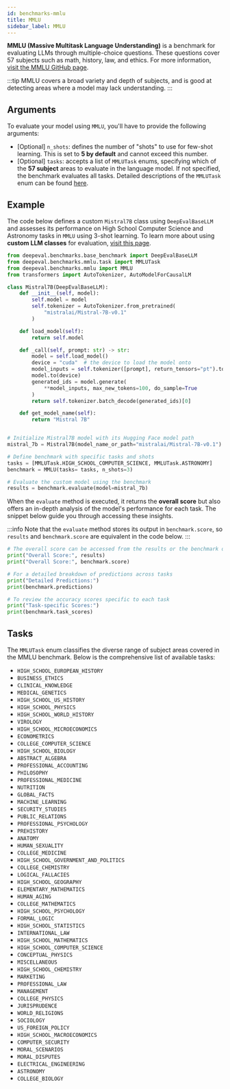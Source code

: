 ```yaml
---
id: benchmarks-mmlu
title: MMLU
sidebar_label: MMLU
---
```



**MMLU (Massive Multitask Language Understanding)** is a benchmark for evaluating LLMs through multiple-choice questions. These questions cover 57 subjects such as math, history, law, and ethics. For more information, [visit the MMLU GitHub page](https://github.com/hendrycks/test).

:::tip
MMLU covers a broad variety and depth of subjects, and is good at detecting areas where a model may lack understanding.
:::

## Arguments

To evaluate your model using `MMLU`, you'll have to provide the following arguments:

- [Optional] `n_shots`: defines the number of "shots" to use for few-shot learning. This is set to **5 by default** and cannot exceed this number.
- [Optional] `tasks`: accepts a list of `MMLUTask` enums, specifying which of the **57 subject** areas to evaluate in the language model. If not specified, the benchmark evaluates all tasks. Detailed descriptions of the `MMLUTask` enum can be found [here](#tasks).

## Example

The code below defines a custom `Mistral7B` class using `DeepEvalBaseLLM` and assesses its performance on High School Computer Science and Astronomy tasks in `MMLU` using 3-shot learning. To learn more about using **custom LLM classes** for evaluation, [visit this page](#./metrics-introduction).

```python
from deepeval.benchmarks.base_benchmark import DeepEvalBaseLLM
from deepeval.benchmarks.mmlu.task import MMLUTask
from deepeval.benchmarks.mmlu import MMLU
from transformers import AutoTokenizer, AutoModelForCausalLM

class Mistral7B(DeepEvalBaseLLM):
    def __init__(self, model):
        self.model = model
        self.tokenizer = AutoTokenizer.from_pretrained(
            "mistralai/Mistral-7B-v0.1"
        )

    def load_model(self):
        return self.model

    def _call(self, prompt: str) -> str:
        model = self.load_model()
        device = "cuda"  # the device to load the model onto
        model_inputs = self.tokenizer([prompt], return_tensors="pt").to(device)
        model.to(device)
        generated_ids = model.generate(
            **model_inputs, max_new_tokens=100, do_sample=True
        )
        return self.tokenizer.batch_decode(generated_ids)[0]

    def get_model_name(self):
        return "Mistral 7B"


# Initialize Mistral7B model with its Hugging Face model path
mistral_7b = Mistral7B(model_name_or_path="mistralai/Mistral-7B-v0.1")

# Define benchmark with specific tasks and shots
tasks = [MMLUTask.HIGH_SCHOOL_COMPUTER_SCIENCE, MMLUTask.ASTRONOMY]
benchmark = MMLU(tasks= tasks, n_shots=3)

# Evaluate the custom model using the benchmark
results = benchmark.evaluate(model=mistral_7b)
```

When the `evaluate` method is executed, it returns the **overall score** but also offers an in-depth analysis of the model's performance for each task. The snippet below guide you through accessing these insights.

:::info
Note that the `evaluate` method stores its output in `benchmark.score`, so `results` and `benchmark.score` are equivalent in the code below.
:::

```python
# The overall score can be accessed from the results or the benchmark object
print("Overall Score:", results)
print("Overall Score:", benchmark.score)

# For a detailed breakdown of predictions across tasks
print("Detailed Predictions:")
print(benchmark.predictions)

# To review the accuracy scores specific to each task
print("Task-specific Scores:")
print(benchmark.task_scores)
```

## Tasks

The `MMLUTask` enum classifies the diverse range of subject areas covered in the MMLU benchmark. Below is the comprehensive list of available tasks:

- `HIGH_SCHOOL_EUROPEAN_HISTORY`
- `BUSINESS_ETHICS`
- `CLINICAL_KNOWLEDGE`
- `MEDICAL_GENETICS`
- `HIGH_SCHOOL_US_HISTORY`
- `HIGH_SCHOOL_PHYSICS`
- `HIGH_SCHOOL_WORLD_HISTORY`
- `VIROLOGY`
- `HIGH_SCHOOL_MICROECONOMICS`
- `ECONOMETRICS`
- `COLLEGE_COMPUTER_SCIENCE`
- `HIGH_SCHOOL_BIOLOGY`
- `ABSTRACT_ALGEBRA`
- `PROFESSIONAL_ACCOUNTING`
- `PHILOSOPHY`
- `PROFESSIONAL_MEDICINE`
- `NUTRITION`
- `GLOBAL_FACTS`
- `MACHINE_LEARNING`
- `SECURITY_STUDIES`
- `PUBLIC_RELATIONS`
- `PROFESSIONAL_PSYCHOLOGY`
- `PREHISTORY`
- `ANATOMY`
- `HUMAN_SEXUALITY`
- `COLLEGE_MEDICINE`
- `HIGH_SCHOOL_GOVERNMENT_AND_POLITICS`
- `COLLEGE_CHEMISTRY`
- `LOGICAL_FALLACIES`
- `HIGH_SCHOOL_GEOGRAPHY`
- `ELEMENTARY_MATHEMATICS`
- `HUMAN_AGING`
- `COLLEGE_MATHEMATICS`
- `HIGH_SCHOOL_PSYCHOLOGY`
- `FORMAL_LOGIC`
- `HIGH_SCHOOL_STATISTICS`
- `INTERNATIONAL_LAW`
- `HIGH_SCHOOL_MATHEMATICS`
- `HIGH_SCHOOL_COMPUTER_SCIENCE`
- `CONCEPTUAL_PHYSICS`
- `MISCELLANEOUS`
- `HIGH_SCHOOL_CHEMISTRY`
- `MARKETING`
- `PROFESSIONAL_LAW`
- `MANAGEMENT`
- `COLLEGE_PHYSICS`
- `JURISPRUDENCE`
- `WORLD_RELIGIONS`
- `SOCIOLOGY`
- `US_FOREIGN_POLICY`
- `HIGH_SCHOOL_MACROECONOMICS`
- `COMPUTER_SECURITY`
- `MORAL_SCENARIOS`
- `MORAL_DISPUTES`
- `ELECTRICAL_ENGINEERING`
- `ASTRONOMY`
- `COLLEGE_BIOLOGY`
